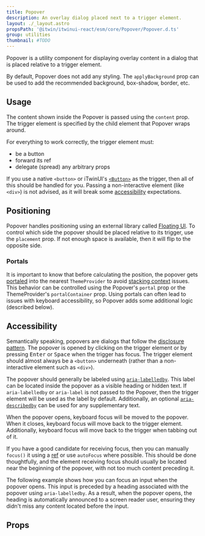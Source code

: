 ```yaml
---
title: Popover
description: An overlay dialog placed next to a trigger element.
layout: ./_layout.astro
propsPath: '@itwin/itwinui-react/esm/core/Popover/Popover.d.ts'
group: utilities
thumbnail: #TODO
---
```



Popover is a utility component for displaying overlay content in a dialog that is placed relative to a trigger element.

<LiveExample src='Popover.main.tsx'>
  <AllExamples.PopoverMainExample client:load />
</LiveExample>

By default, Popover does not add any styling. The `applyBackground` prop can be used to add the recommended background, box-shadow, border, etc.

## Usage

The content shown inside the Popover is passed using the `content` prop. The trigger element is specified by the child element that Popover wraps around.

For everything to work correctly, the trigger element must:

- be a button
- forward its ref
- delegate (spread) any arbitrary props

If you use a native `<button>` or iTwinUI's [`<Button>`](button) as the trigger, then all of this should be handled for you. Passing a non-interactive element (like `<div>`) is not advised, as it will break some [accessibility](#accessibility) expectations.

## Positioning

Popover handles positioning using an external library called [Floating UI](floating-ui.com/). To control which side the popover should be placed relative to its trigger, use the `placement` prop. If not enough space is available, then it will flip to the opposite side.

<LiveExample src='Popover.placement.tsx'>
  <AllExamples.PopoverPlacementExample client:load />
</LiveExample>

### Portals

It is important to know that before calculating the position, the popover gets [portaled](https://react.dev/reference/react-dom/createPortal) into the nearest `ThemeProvider` to avoid [stacking context](https://developer.mozilla.org/en-US/docs/Web/CSS/CSS_positioned_layout/Understanding_z-index/Stacking_context) issues. This behavior can be controlled using the Popover's `portal` prop or the ThemeProvider's `portalContainer` prop. Using portals can often lead to issues with keyboard accessibility, so Popover adds some additional logic (described below).

## Accessibility

Semantically speaking, popovers are dialogs that follow the [disclosure pattern](https://www.w3.org/WAI/ARIA/apg/patterns/disclosure/). The popover is opened by clicking on the trigger element or by pressing <kbd>Enter</kbd> or <kbd>Space</kbd> when the trigger has focus. The trigger element should almost always be a `<button>` underneath (rather than a non-interactive element such as `<div>`).

The popover should generally be labeled using [`aria-labelledby`](https://developer.mozilla.org/en-US/docs/Web/Accessibility/ARIA/Attributes/aria-labelledby). This label can be located inside the popover as a visible heading or hidden text. If `aria-labelledby` or `aria-label` is not passed to the Popover, then the trigger element will be used as the label by default. Additionally, an optional [`aria-describedby`](https://developer.mozilla.org/en-US/docs/Web/Accessibility/ARIA/Attributes/aria-describedby) can be used for any supplementary text.

When the popover opens, keyboard focus will be moved to the popover. When it closes, keyboard focus will move back to the trigger element. Additionally, keyboard focus will move back to the trigger when tabbing out of it.

If you have a good candidate for receiving focus, then you can manually `focus()` it using a [ref](https://react.dev/learn/manipulating-the-dom-with-refs) or use `autoFocus` where possible. This should be done thoughtfully, and the element receiving focus should usually be located near the beginning of the popover, with not too much content preceding it.

The following example shows how you can focus an input when the popover opens. This input is preceded by a heading associated with the popover using `aria-labelledby`. As a result, when the popover opens, the heading is automatically announced to a screen reader user, ensuring they didn't miss any content located before the input.

<LiveExample src='Popover.focus.tsx'>
  <AllExamples.PopoverFocusExample client:load />
</LiveExample>

## Props

<PropsTable path={frontmatter.propsPath} />
